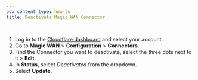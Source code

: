 ```yaml
---
pcx_content_type: how-to
title: Deactivate Magic WAN Connector

---
```


1. Log in to the [Cloudflare dashboard](https://dash.cloudflare.com/) and select your account.
2. Go to **Magic WAN** > **Configuration** > **Connectors**.
3. Find the Connector you want to deactivate, select the three dots next to it > **Edit**.
4. In **Status**, select _Deactivated_ from the dropdown.
5. Select **Update**.
